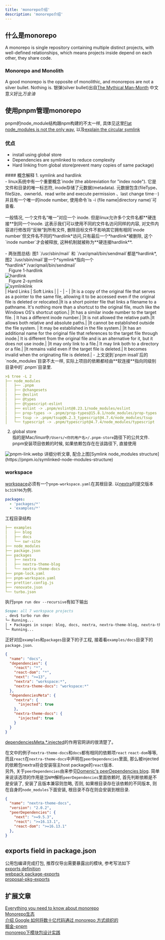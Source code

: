 ```yaml
---
title: 'monorepo介绍'
description: 'monorepo介绍'
---
```


## 什么是monorepo
A monorepo is single repository containing multiple distinct projects, with well-defined relationships, which means 
projects inside depend on each other, they share code.

### Monorepo and Monolith
A good monorepo is the opposite of monolithic, and monorepos are not a silver bullet. Nothing is.
<Callout>
  银弹(silver bullet)出自[The Mythical Man-Month](https://en.wikipedia.org/wiki/The_Mythical_Man-Month#No_silver_bullet)
  中文意义好比*万金油*
</Callout>

## 使用pnpm管理monorepo
pnpm的node_module结构跟npm构建的不太一样, 具体见这里[Flat node_modules is not the only way](https://pnpm.io/blog/2020/05/27/flat-node-modules-is-not-the-only-way), 以及[explain the circular symlink](https://github.com/pnpm/pnpm/discussions/4207)

### 优点
- install using global store
- Dependencies are symlinked to reduce complexity
- Hard linking from global store(prevent many copies of same package)
<Card>
  #### 概念解释
  1. symlink and hardlink <br/>
  - linux系统中有一个重要概念`inode`(the abbreviation for "index node").
  它是文件和目录的唯一标志符, inode存储了元数据(metadata). 元数据包含(fileType、fileSize、ownerId、read write and execute permission 、last change time···)
  并且有一个唯一的inode number, 使用命令`ls -i (file name|directory name)`可查看. <br/> <br/>
  一般情况, 一个文件名“唯一”对应一个 inode. 但是linux允许多个文件名都**硬连接**到同一个inode. 
  这表示我们可以使用不同的文件名访问同样的内容, 对文件内容进行修改将“反映”到所有文件, 删除目标文件不影响其它拥有相同`inode number`但文件名不同的*hardlink*访问,只有最后一个*hardlink*被删除, 这个`inode number`才会被释放, 这种机制就被称为**硬连接hardlink**.<br/> <br/>
  - 两张图总结: 图1 `/usr/sbin/mail` 和 `/var/qmail/bin/sendmail`都是*hardlink*, 图2 `/usr/sbin/mail`是一个*symlink*指向一个*hardlink*`/var/qmail/bin/sendmail`
  <div className="grid grid-cols-2 gap-4">
  <div>
    <div>&nbsp;&nbsp;&nbsp;Figure 1-hardlink</div>
    <Image src="/images/jsbundle/hardlink.webp" height={200} width={300} alt="hardlink" />
  </div>
  <div>
    <div>&nbsp;&nbsp;&nbsp;Figure 2-symlink</div>
    <Image src="/images/jsbundle/symlink.webp" height={200} width={300} alt="symlinklink" />
  </div>
</div>
| Hard Links | Soft Links |
| - | - |
|It is a copy of the original file that serves as a pointer to the same file, allowing it to be accessed even if the original file is deleted or relocated.|It is a short pointer file that links a filename to a pathname. It's nothing more than a shortcut to the original file, much like the Windows OS's shortcut option.|
|It has a similar inode number to the target file. | It has a different inode number.|
|It is not allowed the relative path.|It allows both relative and absolute paths.|
|It cannot be established outside the file system. | It may be established in the file system.|
|It has an additional name for the original file that references to the target file through inode.| It is different from the original file and is an alternative for it, but it does not use inode.|
|It may only link to a file.|	It may link both to a directory or a file.|
|It remains valid even if the target file is deleted.| 	It becomes invalid when the originating file is deleted.|
  - 上文说到`pnpm insall`后的`node_modules`目录不太一样, 实际上项目的依赖都经由**软连接**指向同级别目录中的`.pnpm`目录里. 

```yaml
>$ tree -L 2
├── node_modules
│   ├── .pnpm
│   ├── @changesets
│   ├── @eslint
│   ├── @types
│   ├── @typescript-eslint
│   ├── eslint -> .pnpm/eslint@8.23.1/node_modules/eslint
│   ├── prop-types -> .pnpm/prop-types@15.8.1/node_modules/prop-types
│   ├── tsup -> .pnpm/tsup@6.2.3_typescript@4.7.4/node_modules/tsup
│   └── typescript -> .pnpm/typescript@4.7.4/node_modules/typescript
```
  2. global store <br/>
  指的是Mac/linux中`/Users/<你的用户名>/.pnpm-store`路径下的公共文件. pnpm安装项目依赖的时候, 如果依赖包存在在该路径下, 直接使用
  <Image src="/images/jsbundle/pnpm-link.webp" height={400} width={700} alt="pnpm-link.webp"/>
  详细分析文章, 配合上图[Symlink node_modules structure](https://pnpm.io/symlinked-node-modules-structure)
</Card> 

### workspace
[workspace](https://pnpm.io/workspaces)必须有一个`pnpm-workspace.yaml`在其根目录. 以[nextra](https://github.com/shuding/nextra)的提交版本`bc319706`为例. 

```yaml title="pnpm-workspace.yaml"
packages:
  - 'packages/*'
  - 'examples/*'
```
工程目录结构
```yaml
├── examples
│   ├── blog
│   ├── docs
│   └── swr-site
├── node_modules
├── package.json
├── packages
│   ├── nextra
│   ├── nextra-theme-blog
│   └── nextra-theme-docs
├── pnpm-lock.yaml
├── pnpm-workspace.yaml
├── prettier.config.js
├── renovate.json
└── turbo.json
```
执行`pnpm run dev --recursive`有如下输出
```md
Scope: all 7 workspace projects
. dev$ turbo run dev
└─ Running...
│ • Packages in scope: blog, docs, nextra, nextra-theme-blog, nextra-theme-docs, swr-site
└─ Running...
```
正好对应`examples`和`packages`目录下的子工程, 接着看`examples/docs`目录下的`package.json`.
```json showLinesNumbers {7,8}
{
  "name": "docs",
  "dependencies": {
    "react": "*",
    "react-dom": "*",
    "next": ">=13",
    "nextra": "workspace:*",
    "nextra-theme-docs": "workspace:*"
  },
  "dependenciesMeta": {
    "nextra": {
      "injected": true
    },
    "nextra-theme-docs": {
      "injected": true
    }
  }
}
```
[dependenciesMeta.*.injected](https://pnpm.io/package_json#dependenciesmetainjected)的作用官网讲的很清楚了。 

在文中的例子`nextra-theme-docs`和`docs`都有相同的依赖项`react` `react-dom`等等, 而且`react`在`nextra-theme-docs`中声明在`peerDependencies`里面, 
那么被injected的依赖包nextra将会安装宿主host package的`react`版本. <br/>
另外, 关于`peerDependencies`由来参见[Domenic's peerDependencies blog](https://nodejs.org/es/blog/npm/peer-dependencies/). 
 简单来说该选项的作用是当`NPM`解析`peerDependencies`里面依赖时, 首先判断依赖是不是安装了, 安装了且版本兼容则忽略, 否则, 如果根目录存在该依赖的不同版本, 则在自身的`node_modules`下面安装, 根目录不存在则会安装到根目录.

```json
{
  "name": "nextra-theme-docs",
  "version": "2.0.2",
  "peerDependencies": {
    "next": ">=9.5.3",
    "react": ">=16.13.1",
    "react-dom": ">=16.13.1"
  },
}
```
## exports field in package.json
公用包编译完成打包, 推荐仅导出需要暴露出的模块, 参考写法如下<br/>
[exports definition](https://nodejs.org/api/packages.html#exports) <br/>
[webpack package-exports](https://webpack.js.org/guides/package-exports/) <br/>
[proposal-pkg-exports](https://github.com/jkrems/proposal-pkg-exports/) <br/>
## 扩展文章
[Everything you need to know about monorepo](https://monorepo.tools/) <br/>
[Monorepo生态](https://github.com/korfuri/awesome-monorepo) <br/>
[介绍 Google 如何将数十亿代码通过 monorepo 方式组织的](https://dl.acm.org/doi/pdf/10.1145/2854146) <br/>
[掘金-pnpm](https://juejin.cn/post/7053340250210795557) <br/>
[monorepo下模块包设计实践](https://zhuanlan.zhihu.com/p/456483953)



